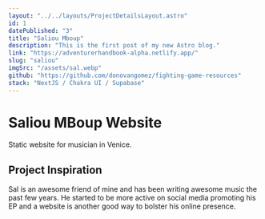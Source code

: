 ```yaml
---
layout: "../../layouts/ProjectDetailsLayout.astro"
id: 1
datePublished: "3"
title: "Saliou Mboup"
description: "This is the first post of my new Astro blog."
link: "https://adventurerhandbook-alpha.netlify.app/"
slug: "saliou"
imgSrc: "/assets/sal.webp"
github: "https://github.com/donovangomez/fighting-game-resources"
stack: "NextJS / Chakra UI / Supabase"
---
```


# Saliou MBoup Website

Static website for musician in Venice.

## Project Inspiration

Sal is an awesome friend of mine and has been writing awesome music the past few years. He started to be more active on social media promoting his EP and a website is another good way to bolster his online presence.
